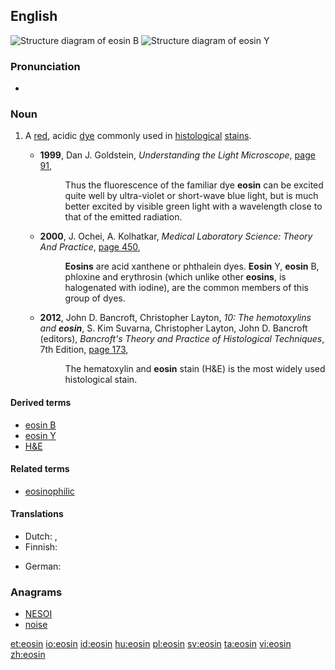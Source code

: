 ==English==
{{wikipedia}}
[[File:Eosin B Structural Formulae V.1.svg|right|thumb|Structure diagram of eosin B]]
[[File:Eosin Y Structural Formulae V.1.svg|right|thumb|Structure diagram of eosin Y]]

===Pronunciation===
* {{IPA|/ˈiəsɪn/|lang=en}}

===Noun===
{{en-noun|~}}

# {{context|organic compound|lang=en}} A [[red]], acidic [[dye]] commonly used in [[histological]] [[stain]]s.
#* '''1999''', Dan J. Goldstein, ''Understanding the Light Microscope'', [http://books.google.com.au/books?id=bCQnuWyUm8gC&pg=PA91&dq=%22eosin%22%7C%22eosins%22&hl=en&sa=X&ei=-tYVU7rrI4mVkwWmp4DoAg&redir_esc=y#v=onepage&q=%22eosin%22%7C%22eosins%22&f=false page 91],
#*: Thus the fluorescence of the familiar dye '''eosin''' can be excited quite well by ultra-violet or short-wave blue light, but is much better excited by visible green light with a wavelength close to that of the emitted radiation.
#* '''2000''', J. Ochei, A. Kolhatkar, ''Medical Laboratory Science: Theory And Practice'', [http://books.google.com.au/books?id=lciNs3VQPLoC&pg=PA450&dq=%22eosin%22%7C%22eosins%22&hl=en&sa=X&ei=-tYVU7rrI4mVkwWmp4DoAg&redir_esc=y#v=onepage&q=%22eosin%22%7C%22eosins%22&f=false page 450],
#*: '''Eosins''' are acid xanthene or phthalein dyes. '''Eosin''' Y, '''eosin''' B, phloxine and erythrosin (which unlike other '''eosins''', is halogenated with iodine), are the common members of this group of dyes.
#* '''2012''', John D. Bancroft, Christopher Layton, ''10: The hemotoxylins and '''eosin''''', S. Kim Suvarna, Christopher Layton, John D. Bancroft (editors), ''Bancroft's Theory and Practice of Histological Techniques'', 7th Edition, [http://books.google.com.au/books?id=FoOn7il3yqcC&pg=PA173&dq=%22eosin%22%7C%22eosins%22&hl=en&sa=X&ei=-tYVU7rrI4mVkwWmp4DoAg&redir_esc=y#v=onepage&q=%22eosin%22%7C%22eosins%22&f=false page 173],
#*: The hematoxylin and '''eosin''' stain (H&E) is the most widely used histological stain.

====Derived terms====
* [[eosin B]]
* [[eosin Y]]
* [[H&E]]

====Related terms====
* [[eosinophilic]]

====Translations====
{{trans-top|red, acidic dye}}
* Dutch: {{t|nl|eosine|f}}, {{t|nl|roodsel|n}}
* Finnish: {{t|fi|eosiini}}
{{trans-mid}}
* German: {{t|de|Eosin|n}}
{{trans-bottom}}

===Anagrams===
* [[NESOI#English|NESOI]]
* [[noise#English|noise]]

[[et:eosin]]
[[io:eosin]]
[[id:eosin]]
[[hu:eosin]]
[[pl:eosin]]
[[sv:eosin]]
[[ta:eosin]]
[[vi:eosin]]
[[zh:eosin]]